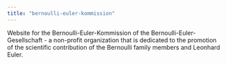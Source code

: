 ```yaml
---
title: "bernoulli-euler-kommission"
---
```


Website for the Bernoulli-Euler-Kommission of the Bernoulli-Euler-Gesellschaft - a non-profit organization that is dedicated to the promotion of the scientific contribution of the Bernoulli family members and Leonhard Euler.
